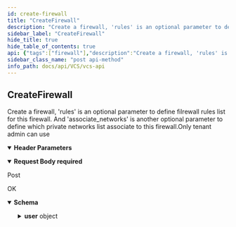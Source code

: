 ```yaml
---
id: create-firewall
title: "CreateFirewall"
description: "Create a firewall, 'rules' is an optional parameter to define filrewall rules list for this firewall. And 'associate_networks' is another optional parameter to define which private networks list associate to this firewall.Only tenant admin can use"
sidebar_label: "CreateFirewall"
hide_title: true
hide_table_of_contents: true
api: {"tags":["firewall"],"description":"Create a firewall, 'rules' is an optional parameter to define filrewall rules list for this firewall. And 'associate_networks' is another optional parameter to define which private networks list associate to this firewall.Only tenant admin can use","parameters":[{"name":"x-api-host","in":"header","description":"Authentication Required Parameters","required":true,"schema":{"type":"string","default":"openstack-taichung-default-2"}}],"requestBody":{"description":"Post","content":{"application/json":{"schema":{"type":"object","properties":{"name":{"type":"string"},"project":{"type":"integer","format":"int32"},"rules":{"type":"array","items":{"type":"integer","format":"int32"}},"associate_networks":{"type":"array","items":{"type":"integer","format":"int32"}},"desc":{"type":"string"}}}}},"required":true},"responses":{"200":{"description":"OK","content":{"application/json":{"schema":{"required":["desc","id","name","platform","project","status","user"],"type":"object","properties":{"id":{"type":"integer","format":"int64"},"user":{"required":["display_name","email","id","username"],"type":"object","properties":{"id":{"type":"string"},"display_name":{"type":"string"},"username":{"type":"string"},"email":{"type":"string"}}},"name":{"type":"string"},"project":{"type":"integer","format":"int64"},"status":{"type":"string"},"platform":{"type":"string"},"desc":{"type":"string"}}}}}}},"method":"post","path":"/firewalls/","servers":[{"url":"{apigateway}/api/v3/{ApiHost}/","variables":{"apigateway":{"default":"https://apigateway.twcc.ai"},"ApiHost":{"default":"openstack-taichung-default-2"}}}],"security":[{"ApiKeyAuth":[]}],"securitySchemes":{"ApiKeyAuth":{"type":"apiKey","in":"header","name":"x-api-key"}},"jsonRequestBodyExample":{"name":"string","project":0,"rules":[0],"associate_networks":[0],"desc":"string"},"info":{"version":"1.5.4","title":"VCS API","description":"This is VCS API.\n"},"postman":{"name":"CreateFirewall","description":{"content":"Create a firewall, 'rules' is an optional parameter to define filrewall rules list for this firewall. And 'associate_networks' is another optional parameter to define which private networks list associate to this firewall.Only tenant admin can use","type":"text/plain"},"url":{"path":["firewalls",""],"host":["{{baseUrl}}"],"query":[],"variable":[]},"header":[{"disabled":false,"description":{"content":"(Required) Authentication Required Parameters","type":"text/plain"},"key":"x-api-host","value":""},{"key":"Content-Type","value":"application/json"},{"key":"Accept","value":"application/json"}],"method":"POST","body":{"mode":"raw","raw":"\"\"","options":{"raw":{"language":"json"}}}}}
sidebar_class_name: "post api-method"
info_path: docs/api/VCS/vcs-api
---
```



## CreateFirewall



Create a firewall, 'rules' is an optional parameter to define filrewall rules list for this firewall. And 'associate_networks' is another optional parameter to define which private networks list associate to this firewall.Only tenant admin can use

<details style={{"marginBottom":"1rem"}} data-collapsed={false} open={true}><summary style={{}}><strong>Header Parameters</strong></summary><div><ul><ParamsItem className={"paramsItem"} param={{"name":"x-api-host","in":"header","description":"Authentication Required Parameters","required":true,"schema":{"type":"string","default":"openstack-taichung-default-2"}}}></ParamsItem></ul></div></details><MimeTabs><TabItem label={"application/json"} value={"application/json-schema"}><details style={{}} data-collapsed={false} open={true}><summary style={{"textAlign":"left"}}><strong>Request Body</strong><strong style={{"fontSize":"var(--ifm-code-font-size)","color":"var(--openapi-required)"}}> required</strong></summary><div style={{"textAlign":"left","marginLeft":"1rem"}}><div style={{"marginTop":"1rem","marginBottom":"1rem"}}>

Post

</div></div><ul style={{"marginLeft":"1rem"}}><SchemaItem collapsible={false} name={"name"} required={false} schemaDescription={undefined} schemaName={"string"} qualifierMessage={undefined} defaultValue={undefined}></SchemaItem><SchemaItem collapsible={false} name={"project"} required={false} schemaDescription={undefined} schemaName={"int32"} qualifierMessage={undefined} defaultValue={undefined}></SchemaItem><SchemaItem collapsible={false} name={"rules"} required={false} schemaDescription={undefined} schemaName={"int32[]"} qualifierMessage={undefined} defaultValue={undefined}></SchemaItem><SchemaItem collapsible={false} name={"associate_networks"} required={false} schemaDescription={undefined} schemaName={"int32[]"} qualifierMessage={undefined} defaultValue={undefined}></SchemaItem><SchemaItem collapsible={false} name={"desc"} required={false} schemaDescription={undefined} schemaName={"string"} qualifierMessage={undefined} defaultValue={undefined}></SchemaItem></ul></details></TabItem></MimeTabs><div><ApiTabs><TabItem label={"200"} value={"200"}><div>

OK

</div><div><MimeTabs schemaType={"response"}><TabItem label={"application/json"} value={"application/json"}><SchemaTabs><TabItem label={"Schema"} value={"Schema"}><details style={{}} data-collapsed={false} open={true}><summary style={{"textAlign":"left"}}><strong>Schema</strong></summary><div style={{"textAlign":"left","marginLeft":"1rem"}}></div><ul style={{"marginLeft":"1rem"}}><SchemaItem collapsible={false} name={"id"} required={false} schemaDescription={undefined} schemaName={"int64"} qualifierMessage={undefined} defaultValue={undefined}></SchemaItem><SchemaItem collapsible={true} className={"schemaItem"}><details style={{}}><summary style={{}}><strong>user</strong><span style={{"opacity":"0.6"}}> object</span></summary><div style={{"marginLeft":"1rem"}}><SchemaItem collapsible={false} name={"id"} required={false} schemaDescription={undefined} schemaName={"string"} qualifierMessage={undefined} defaultValue={undefined}></SchemaItem><SchemaItem collapsible={false} name={"display_name"} required={false} schemaDescription={undefined} schemaName={"string"} qualifierMessage={undefined} defaultValue={undefined}></SchemaItem><SchemaItem collapsible={false} name={"username"} required={false} schemaDescription={undefined} schemaName={"string"} qualifierMessage={undefined} defaultValue={undefined}></SchemaItem><SchemaItem collapsible={false} name={"email"} required={false} schemaDescription={undefined} schemaName={"string"} qualifierMessage={undefined} defaultValue={undefined}></SchemaItem></div></details></SchemaItem><SchemaItem collapsible={false} name={"name"} required={false} schemaDescription={undefined} schemaName={"string"} qualifierMessage={undefined} defaultValue={undefined}></SchemaItem><SchemaItem collapsible={false} name={"project"} required={false} schemaDescription={undefined} schemaName={"int64"} qualifierMessage={undefined} defaultValue={undefined}></SchemaItem><SchemaItem collapsible={false} name={"status"} required={false} schemaDescription={undefined} schemaName={"string"} qualifierMessage={undefined} defaultValue={undefined}></SchemaItem><SchemaItem collapsible={false} name={"platform"} required={false} schemaDescription={undefined} schemaName={"string"} qualifierMessage={undefined} defaultValue={undefined}></SchemaItem><SchemaItem collapsible={false} name={"desc"} required={false} schemaDescription={undefined} schemaName={"string"} qualifierMessage={undefined} defaultValue={undefined}></SchemaItem></ul></details></TabItem><TabItem label={"Example (from schema)"} value={"Example (from schema)"}><ResponseSamples responseExample={"{\n  \"id\": 0,\n  \"user\": {\n    \"id\": \"string\",\n    \"display_name\": \"string\",\n    \"username\": \"string\",\n    \"email\": \"string\"\n  },\n  \"name\": \"string\",\n  \"project\": 0,\n  \"status\": \"string\",\n  \"platform\": \"string\",\n  \"desc\": \"string\"\n}"} language={"json"}></ResponseSamples></TabItem></SchemaTabs></TabItem></MimeTabs></div></TabItem></ApiTabs></div>
      